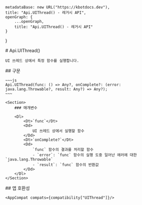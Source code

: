 
    metadataBase: new URL("https://kbotdocs.dev"),
    title: "Api.UIThread() - 레거시 API",
    openGraph: {
        ...openGraph,
        title: "Api.UIThread() - 레거시 API"
    }
}

<Section>
    # Api.UIThread()

    UI 쓰레드 상에서 특정 함수를 실행합니다.
</Section>
<Section>
    ## 구문

    ~~~js
    Api.UIThread(func: () => Any?, onComplete?: (error: java.lang.Throwable?, result: Any?) => Any?);
    ~~~

    <Section>
        ### 매개변수

        <Dl>
            <Dt>`func`</Dt>
            <Dd>
                UI 쓰레드 상에서 실행할 함수
            </Dd>
            <Dt>`onComplete?`</Dt>
            <Dd>
                `func` 함수의 결과를 처리할 함수
                - `error`: `func` 함수의 실행 도중 일어난 에러에 대한 `java.lang.Throwable`
                - `result`: `func` 함수의 반환값
            </Dd>
        </Dl>
    </Section>
</Section>
<Section>
    ## 앱 호환성

    <AppCompat compats={compatibility["UIThread"]}/>
</Section>